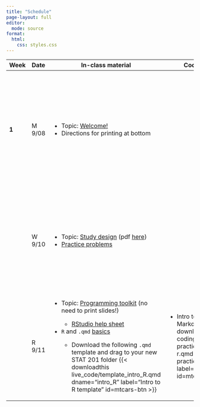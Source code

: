```yaml
---
title: "Schedule"
page-layout: full
editor: 
  mode: source
format: 
  html:
    css: styles.css
---
```


<table>
  <thead>
    <tr>
      <th>Week</th>
      <th>Date</th>
      <th>In-class material</th>
      <th>Coding practice</th>
      <th>Assignments</th>
    </tr>
  </thead>
  <tbody>
  <!-- week 1 -->
    <tr>
      <td id="week1"><strong>1</strong></td>
      <td>M 9/08</td>
      <td>
        <ul>
          <li>Topic: <a href="slides/slides-00-welcome.qmd">Welcome!</a></li>
          <li>Directions for printing at bottom</li>
        </ul>
      </td>
      <td></td>
      <td>
        <ul>
          <li>Submit <a href="homework/hw0.qmd">Problem Set 0</a> <strong>before 9/10</strong> class</li>
          <li>Try to install R and RStudio <strong>before Thursday's 9/11 class</strong> using <a href="slides/installation_instructions.qmd">these instructions</a></li>
        </ul>
      </td>
    </tr>
    <tr>
      <td></td>
      <td>W 9/10</td>
      <td>
        <ul>
          <li>Topic: <a href="slides/slides-01-study-design.qmd">Study design</a> (pdf <a href="slides/pdf/slides-01.pdf">here</a>)</li>
          <li><a href="practice_probs/practice-01-study-design.qmd">Practice problems</a></li>
        </ul>
      </td>
      <td></td>
      <td>
        <ul>
          <li>Install R and RStudio <strong>before Thursday class</strong> using <a href="slides/installation_instructions.qmd">these instructions</a></li>
          <li>Wednesday problems on <a href="homework/hw1.pdf">Problem Set 1</a></li>
        </ul>
      </td>
    </tr>
    <tr>
      <td></td>
      <td>R 9/11</td>
      <td>
        <ul>
          <li>Topic: <a href="slides/slides-02-toolkit.qmd">Programming toolkit</a> (no need to print slides!)</li>
          <ul>
            <li><a href="slides/02-rstudio_help_sheet.qmd">RStudio help sheet</a></li>
          </ul>
          <li><code>R</code> and <code>.qmd</code> <a href="live_code/intro_R.qmd">basics</a></li>
          <ul>
            <li>Download the following `.qmd` template and drag to your new STAT 201 folder {{< downloadthis live_code/template_intro_R.qmd dname="intro_R" label="Intro to R template" id=mtcars-btn >}}</li>
          </ul>
        </ul>
      </td>
      <td>
      <ul>
        <li>Intro to R and Quarto Markdown         {{< downloadthis coding_practice/coding-practice-02-intro-r.qmd dname="coding-practice-intro-R" label="Coding practice" id=mtcars-btn >}}</li>
      </ul>
      </td>
      <td>
        <ul>
          <li>Thursday problems on <a href="homework/hw1.pdf">Problem Set 1</a></li>
        </ul>
      </td>
    </tr>
  </tbody>
</table>
